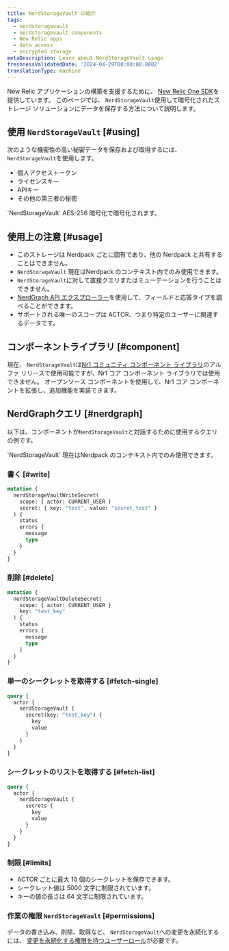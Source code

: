 ```yaml
---
title: NerdStorageVault の紹介
tags:
  - nerdstoragevault
  - nerdstoragevault components
  - New Relic apps
  - data access
  - encrypted storage
metaDescription: Learn about NerdStorageVault usage
freshnessValidatedDate: '2024-04-29T00:00:00.000Z'
translationType: machine
---
```


New Relic アプリケーションの構築を支援するために、 [New Relic One SDK](/docs/new-relic-solutions/build-nr-ui/sdk-component/intro-to-sdk)を提供しています。 このページでは、 `NerdStorageVault`使用して暗号化されたストレージ ソリューションにデータを保存する方法について説明します。

## 使用 `NerdStorageVault` [#using]

次のような機密性の高い秘密データを保存および取得するには、 `NerdStorageVault`を使用します。

* 個人アクセストークン
* ライセンスキー
* APIキー
* その他の第三者の秘密

<Callout variant="tip">
  `NerdStorageVault` AES-256 暗号化で暗号化されます。
</Callout>

## 使用上の注意 [#usage]

* このストレージは Nerdpack ごとに固有であり、他の Nerdpack と共有することはできません。
* `NerdStorageVault` 現在はNerdpack のコンテキスト内でのみ使用できます。
* `NerdStorageVault`に対して直接クエリまたはミューテーションを行うことはできません。
* [NerdGraph API エクスプローラー](https://api.newrelic.com/graphiql)を使用して、フィールドと応答タイプを調べることができます。
* サポートされる唯一のスコープは ACTOR、つまり特定のユーザーに関連するデータです。

## コンポーネントライブラリ [#component]

現在、 `NerdStorageVault`は[Nr1 コミュニティ コンポーネント ライブラリ](https://www.npmjs.com/package/@newrelic/nr1-community/v/1.3.0-alpha.5)のアルファ リリースで使用可能ですが、Nr1 コア コンポーネント ライブラリでは使用できません。 オープンソース コンポーネントを使用して、Nr1 コア コンポーネントを拡張し、追加機能を実装できます。

## NerdGraphクエリ [#nerdgraph]

以下は、コンポーネントが`NerdStorageVault`と対話するために使用するクエリの例です。

<Callout variant="tip">
  `NerdStorageVault` 現在はNerdpack のコンテキスト内でのみ使用できます。
</Callout>

### 書く [#write]

```graphql
mutation {
  nerdStorageVaultWriteSecret(
    scope: { actor: CURRENT_USER }
    secret: { key: "test", value: "secret_test" }
  ) {
    status
    errors {
      message
      type
    }
  }
}
```

### 削除 [#delete]

```graphql
mutation {
  nerdStorageVaultDeleteSecret(
    scope: { actor: CURRENT_USER }
    key: "test_key"
  ) {
    status
    errors {
      message
      type
    }
  }
}
```

### 単一のシークレットを取得する [#fetch-single]

```graphql
query {
  actor {
    nerdStorageVault {
      secret(key: "test_key") {
        key
        value
      }
    }
  }
}
```

### シークレットのリストを取得する [#fetch-list]

```graphql
query {
  actor {
    nerdStorageVault {
      secrets {
        key
        value
      }
    }
  }
}
```

### 制限 [#limits]

* ACTOR ごとに最大 10 個のシークレットを保存できます。
* シークレット値は 5000 文字に制限されています。
* キーの値の長さは 64 文字に制限されています。

### 作業の権限 `NerdStorageVault` [#permissions]

データの書き込み、削除、取得など、 `NerdStorageVault`への変更を永続化するには、 [変更を永続化する権限を持つユーザーロール](/docs/accounts/original-accounts-billing/original-users-roles/users-roles-original-user-model)が必要です。